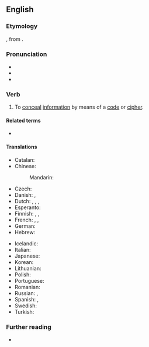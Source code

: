 ==English==

===Etymology===
{{affix|en|en-|-crypt}}, from {{der|en|grc|κρυπτός||lit=hidden, concealed, private, secret}}.

===Pronunciation===
* {{IPA|en|/ɪn.ˈkrɪpt/}}
* {{audio|en|LL-Q1860 (eng)-Vealhurl-encrypt.wav|Audio (Southern England)}}
* {{rhymes|en|ɪpt|s=2}}

===Verb===
{{en-verb}}

# To [[conceal]] [[information]] by means of a [[code]] or [[cipher]].
#:{{ux|en|All messages on this platform are doubly '''encrypted''' to increase security.}}
#: {{ant|en|decrypt}}

====Related terms====
* {{l|en|encryption}}

====Translations====
{{trans-top|to conceal information by means of a code or cipher}}
* Catalan: {{t+|ca|encriptar}}
* Chinese:
*: Mandarin: {{t+|cmn|加密|tr=jiāmì}}
* Czech: {{t|cs|zašifrovat}}
* Danish: {{t|da|kryptere}}, {{t|da|enkryptere}}
* Dutch: {{t+|nl|versleutelen}}, {{t+|nl|coderen}}, {{t+|nl|vercijferen}}, {{t+|nl|encrypteren}}
* Esperanto: {{t|eo|ĉifri}}
* Finnish: {{t|fi|kryptata}}, {{t+|fi|salata}}, {{t+|fi|koodata}}
* French: {{t+|fr|coder}}, {{t+|fr|chiffrer}}, {{t+|fr|crypter}}
* German: {{t+|de|verschlüsseln}}
* Hebrew: {{t|he|הצפין}}
{{trans-mid}}
* Icelandic: {{t|is|dulrita}}
* Italian: {{t+|it|cifrare}}
* Japanese: {{t|ja|暗号化する|tr=angōka-suru}}
* Korean: {{t+|ko|암호화하다}}
* Lithuanian: {{t|lt|šifruoti}}
* Polish: {{t+|pl|szyfrować}}
* Portuguese: {{t+|pt|encriptar}}
* Romanian: {{t|ro|cripta}}
* Russian: {{t+|ru|шифрова́ть|impf}}, {{t+|ru|зашифрова́ть|pf}}
* Spanish: {{t+|es|cifrar}}, {{t|es|encriptar}}
* Swedish: {{t+|sv|kryptera}}
* Turkish: {{t+|tr|şifrelemek}}
{{trans-bottom}}

===Further reading===
* {{projectlink|wikipedia}}